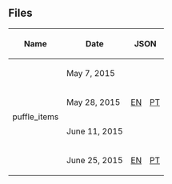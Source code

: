 ==Files==
{| class="wikitable" style="margin: auto;"
!Name!!Date!!colspan=6|JSON!!colspan=6|JSONP
|-
|rowspan=4|puffle_items||May 7, 2015||rowspan=3|[[Media:GameConfigsEN2015May13stamps.json|EN]]||rowspan=3|[[Media:GameConfigsPT2015May13stamps.json|PT]]||rowspan=2|[[Media:GameConfigsFR2015May13stamps.json|FR]]||rowspan=3|[[Media:GameConfigsES2015May13stamps.json|ES]]||rowspan=3|[[Media:GameConfigsDE2015May13stamps.json|DE]]||[[Media:GameConfigsRU2015May13stamps.json|RU]]||rowspan=3|[[Media:GameConfigsEN2015May06stamps.jsonp|EN]]||rowspan=3|[[Media:GameConfigsPT2015May06stamps.jsonp|PT]]||rowspan=2|[[Media:GameConfigsFR2015May06stamps.jsonp|FR]]||rowspan=3|[[Media:GameConfigsES2015May06stamps.jsonp|ES]]||rowspan=3|[[Media:GameConfigsDE2015May06stamps.jsonp|DE]]||[[Media:GameConfigsRU2015May06stamps.jsonp|RU]]
|-
|May 28, 2015||rowspan=2|[[Media:GameConfigsRU2015May28stamps.json|RU]]||rowspan=2|[[Media:GameConfigsRU2015May28stamps.jsonp|RU]]
|-
|June 11, 2015||[[Media:GameConfigsFR2015June11stamps.json|FR]]||[[Media:GameConfigsFR2015June11stamps.jsonp|FR]]
|-
|June 25, 2015||[[Media:GameConfigsEN2015June24stamps.json|EN]]||[[Media:GameConfigsPT2015June24stamps.json|PT]]||[[Media:GameConfigsFR2015June24stamps.json|FR]]||[[Media:GameConfigsES2015June24stamps.json|ES]]||[[Media:GameConfigsDE2015June24stamps.json|DE]]||[[Media:GameConfigsRU2015June24stamps.json|RU]]||[[Media:GameConfigsEN2015June24stamps.jsonp|EN]]||[[Media:GameConfigsPT2015June24stamps.jsonp|PT]]||[[Media:GameConfigsFR2015June24stamps.jsonp|FR]]||[[Media:GameConfigsES2015June24stamps.jsonp|ES]]||[[Media:GameConfigsDE2015June24stamps.jsonp|DE]]||[[Media:GameConfigsRU2015June24stamps.jsonp|RU]]
|}

